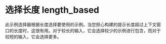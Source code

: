 # 选择长度 length_based

此示例选择器根据长度选择要使用的示例。当您担心构建的提示长度超过上下文窗口的长度时，这很有用。对于较长的输入，它会选择较少的示例进行包含，而对于较短的输入，它会选择更多。


<Example/>
